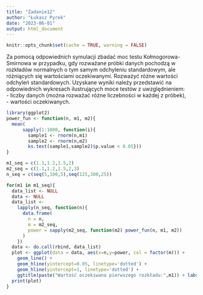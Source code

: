 ---
title: "Zadanie12"
author: "Łukasz Pyrek"
date: "2023-06-01"
output: html_document
---

```{r setup, include=FALSE}
knitr::opts_chunk$set(cache = TRUE, warning = FALSE)
```

Za pomocą odpowiednich symulacji zbadać moc testu Kołmogorowa-Smirnowa w przypadku, gdy
rozważane próbki danych pochodzą w rozkładów normalnych o tym samym odchyleniu
standardowym, ale różniących się wartościami oczekiwanymi. Rozważyć różne wartości odchyleń
standardowych. Uzyskane wyniki należy przedstawić na odpowiednich wykresach ilustrujących moce
testów z uwzględnieniem: <br />
- liczby danych (można rozważać różne liczebności w każdej z próbek), <br />
- wartości oczekiwanych.

```{r}
library(ggplot2)
power_fun <- function(n, m1, m2){
  mean(
      sapply(1:1000, function(i){
        sample1 <- rnorm(n,m1)
        sample2 <- rnorm(n,m2)
        ks.test(sample1,sample2)$p.value < 0.05}))
}

m1_seq = c(1.1,1.2,1.5,2)
m2_seq = c(1.1,1.2,1.5,2,3)
n_seq = c(seq(5,100,5),seq(125,300,25))

for(m1 in m1_seq){
  data_list <- NULL
  data <- NULL
  data_list <-
    lapply(n_seq, function(n){
      data.frame(
        n = n,
        m = m2_seq,
        power = sapply(m2_seq, function(m2) power_fun(n, m1, m2))
      )  
    })
  data <- do.call(rbind, data_list)
  plot <- ggplot(data = data, aes(x=n,y=power, col = factor(m))) +
    geom_line() + 
    geom_hline(yintercept=0.05, linetype='dotted') + 
    geom_hline(yintercept=1, linetype='dotted') +
    ggtitle(paste("Wartość oczekiwana pierwszego rozkładu:",m1)) + labs(col = "Wartość oczekiwana drugiego rozkładu")
  print(plot)
}

```
